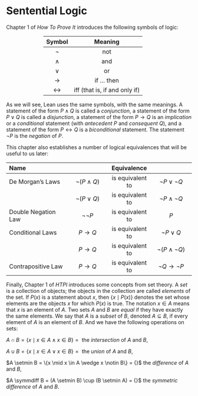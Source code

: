 # Sentential Logic

Chapter 1 of *How To Prove It* introduces the following symbols of logic:

::: {style="margin: 0% 20%"}
| Symbol | Meaning |
|:------:|:-------:|
| $\neg$ | not |
| $\wedge$ | and |
| $\vee$ | or |
| $\to$ | if ... then |
| $\leftrightarrow$ | iff (that is, if and only if) |
:::

As we will see, Lean uses the same symbols, with the same meanings.  A statement of the form $P \wedge Q$ is called a *conjunction*, a statement of the form $P \vee Q$ is called a *disjunction*, a statement of the form $P \to Q$ is an *implication* or a *conditional* statement (with *antecedent* $P$ and *consequent* $Q$), and a statement of the form $P \leftrightarrow Q$ is a *biconditional* statement.  The statement $\neg P$ is the *negation* of $P$.

This chapter also establishes a number of logical equivalences that will be useful to us later:

::: {id="prop-laws"}
| Name | | Equivalence | |
|:---------|:-----:|:-----:|:-----:|
| De Morgan's Laws | $\neg (P \wedge Q)$ | is equivalent to | $\neg P \vee \neg Q$ |
|                  | $\neg (P \vee Q)$ | is equivalent to | $\neg P \wedge \neg Q$ |
| Double Negation Law | $\neg\neg P$ | is equivalent to | $P$ |
| Conditional Laws | $P \to Q$ | is equivalent to | $\neg P \vee Q$ |
|                  | $P \to Q$ | is equivalent to | $\neg(P \wedge \neg Q)$ |
| Contrapositive Law | $P \to Q$ | is equivalent to | $\neg Q \to \neg P$ |
:::

Finally, Chapter 1 of *HTPI* introduces some concepts from set theory.  A *set* is a collection of objects; the objects in the collection are called *elements* of the set.  If $P(x)$ is a statement about $x$, then $\{x \mid P(x)\}$ denotes the set whose elements are the objects $x$ for which $P(x)$ is true.  The notation $x \in A$ means that $x$ is an element of $A$. Two sets $A$ and $B$ are *equal* if they have exactly the same elements.  We say that $A$ is a *subset* of $B$, denoted $A \subseteq B$, if every element of $A$ is an element of $B$.  And we have the following operations on sets:

::: {.quote}
$A \cap B = \{x \mid x \in A \wedge x \in B\} = {}$ the *intersection* of $A$ and $B$,

$A \cup B = \{x \mid x \in A \vee x \in B\} = {}$ the *union* of $A$ and $B$,

$A \setmin B = \{x \mid x \in A \wedge x \notin B\} = {}$ the *difference* of $A$ and $B$,

$A \symmdiff B = (A \setmin B) \cup (B \setmin A) = {}$ the *symmetric difference* of $A$ and $B$.
:::